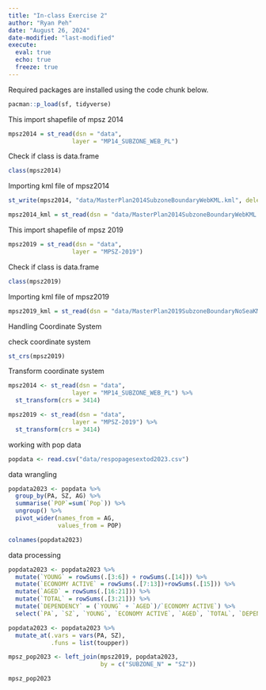 ---
title: "In-class Exercise 2"
author: "Ryan Peh"
date: "August 26, 2024"
date-modified: "last-modified"
execute: 
  eval: true
  echo: true
  freeze: true
---

Required packages are installed using the code chunk below.

```{r}
pacman::p_load(sf, tidyverse)
```


This import shapefile of mpsz 2014

```{r}
mpsz2014 = st_read(dsn = "data", 
                  layer = "MP14_SUBZONE_WEB_PL")
```

Check if class is data.frame

```{r}
class(mpsz2014)
```

Importing kml file of mpsz2014

```{r}
st_write(mpsz2014, "data/MasterPlan2014SubzoneBoundaryWebKML.kml", delete_dsn = TRUE)
```

```{r}
mpsz2014_kml = st_read(dsn = "data/MasterPlan2014SubzoneBoundaryWebKML.kml")
```

This import shapefile of mpsz 2019

```{r}
mpsz2019 = st_read(dsn = "data", 
                  layer = "MPSZ-2019")
```

Check if class is data.frame

```{r}
class(mpsz2019)
```
Importing kml file of mpsz2019

```{r}
mpsz2019_kml = st_read(dsn = "data/MasterPlan2019SubzoneBoundaryNoSeaKML.kml")
```
Handling Coordinate System

check coordinate system

```{r}
st_crs(mpsz2019)
```

Transform coordinate system

```{r}
mpsz2014 <- st_read(dsn = "data", 
                  layer = "MP14_SUBZONE_WEB_PL") %>%
  st_transform(crs = 3414)
```

```{r}
mpsz2019 <- st_read(dsn = "data", 
                  layer = "MPSZ-2019") %>%
  st_transform(crs = 3414)
```

working with pop data


```{r}
popdata <- read.csv("data/respopagesextod2023.csv")
```

data wrangling

```{r}
popdata2023 <- popdata %>% 
  group_by(PA, SZ, AG) %>% 
  summarise(`POP`=sum(`Pop`)) %>% 
  ungroup() %>%
  pivot_wider(names_from = AG, 
              values_from = POP)

colnames(popdata2023)
```
data processing

```{r}
popdata2023 <- popdata2023 %>%
  mutate(`YOUNG` = rowSums(.[3:6]) + rowSums(.[14])) %>%
  mutate(`ECONOMY ACTIVE` = rowSums(.[7:13])+rowSums(.[15])) %>%
  mutate(`AGED` = rowSums(.[16:21])) %>%
  mutate(`TOTAL` = rowSums(.[3:21])) %>%
  mutate(`DEPENDENCY` = (`YOUNG` + `AGED`)/`ECONOMY ACTIVE`) %>%
  select(`PA`, `SZ`, `YOUNG`, `ECONOMY ACTIVE`, `AGED`, `TOTAL`, `DEPENDENCY`)

```

```{r}
popdata2023 <- popdata2023 %>%
  mutate_at(.vars = vars(PA, SZ), 
            .funs = list(toupper)) 

```

```{r}
mpsz_pop2023 <- left_join(mpsz2019, popdata2023, 
                          by = c("SUBZONE_N" = "SZ"))

mpsz_pop2023

```